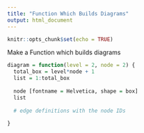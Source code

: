 ```yaml
---
title: "Function Which Builds Diagrams"
output: html_document
---
```


```r
knitr::opts_chunk$set(echo = TRUE)
```

Make a Function which builds diagrams
```r
diagram = function(level = 2, node = 2) {
  total_box = level*node + 1
  list = 1:total_box
  
  node [fontname = Helvetica, shape = box]
  list
  
  # edge definitions with the node IDs
  
}
```
 

